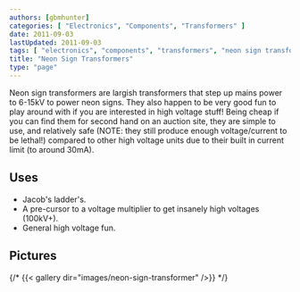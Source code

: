 ```yaml
---
authors: [gbmhunter]
categories: [ "Electronics", "Components", "Transformers" ]
date: 2011-09-03
lastUpdated: 2011-09-03
tags: [ "electronics", "components", "transformers", "neon sign transformers", "high voltage", "Jacob's Ladder", "voltage multipliers" ]
title: "Neon Sign Transformers"
type: "page"
---
```



Neon sign transformers are largish transformers that step up mains power to 6-15kV to power neon signs. They also happen to be very good fun to play around with if you are interested in high voltage stuff! Being cheap if you can find them for second hand on an auction site, they are simple to use, and relatively safe (NOTE: they still produce enough voltage/current to be lethal!) compared to other high voltage units due to their built in current limit (to around 30mA).

## Uses

* Jacob's ladder's.
* A pre-cursor to a voltage multiplier to get insanely high voltages (100kV+).
* General high voltage fun.

## Pictures

{/* {{< gallery dir="images/neon-sign-transformer" />}} */}
